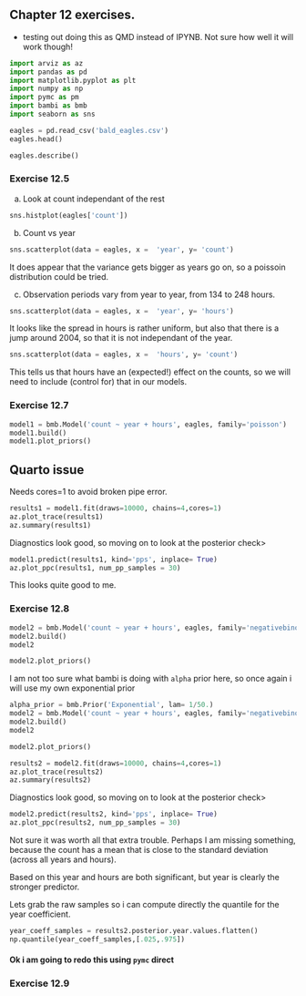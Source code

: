 ## Chapter 12 exercises.

* testing out doing this as QMD instead of IPYNB. Not sure how well it will work though!


```python
import arviz as az
import pandas as pd
import matplotlib.pyplot as plt
import numpy as np
import pymc as pm
import bambi as bmb
import seaborn as sns
```



```python
eagles = pd.read_csv('bald_eagles.csv')
eagles.head()
```


```python
eagles.describe()
```


### Exercise 12.5

a) Look at count independant of the rest

```python
sns.histplot(eagles['count'])
```

b) Count vs year

 

```python
sns.scatterplot(data = eagles, x =  'year', y= 'count')
```

It does appear that the variance gets bigger as years go on, so a poissoin distribution could be tried.

c) Observation periods vary from year to year, from 134 to 248 hours. 
```python
sns.scatterplot(data = eagles, x =  'year', y= 'hours')
```


It looks like the spread in hours is rather uniform, but also that there is a jump around 2004, so that it is not independant of the year.

```python
sns.scatterplot(data = eagles, x =  'hours', y= 'count')
```

This tells us that hours have an (expected!) effect on the counts, so we will need to include (control for) that in our models.

### Exercise 12.7
 

```python
model1 = bmb.Model('count ~ year + hours', eagles, family='poisson')
model1.build()
model1.plot_priors()
```

:::{.callout-tip}
## Quarto issue

Needs cores=1 to avoid broken pipe error. 
:::

```python
results1 = model1.fit(draws=10000, chains=4,cores=1)
az.plot_trace(results1)
az.summary(results1)
```

Diagnostics look good, so moving on to look at the posterior check>

```python
model1.predict(results1, kind='pps', inplace= True)
az.plot_ppc(results1, num_pp_samples = 30)
```

This looks quite good to me.


### Exercise 12.8

```python
model2 = bmb.Model('count ~ year + hours', eagles, family='negativebinomial')
model2.build()
model2 
```

```python
model2.plot_priors()
```

I am not too sure what bambi is doing with `alpha` prior here, so once again i will use my own exponential prior


```python
alpha_prior = bmb.Prior('Exponential', lam= 1/50.)
model2 = bmb.Model('count ~ year + hours', eagles, family='negativebinomial',priors = {'alpha': alpha_prior})
model2.build()
model2 
```


```python
model2.plot_priors()
```

```python
results2 = model2.fit(draws=10000, chains=4,cores=1)
az.plot_trace(results2)
az.summary(results2)
```

Diagnostics look good, so moving on to look at the posterior check>

```python
model2.predict(results2, kind='pps', inplace= True)
az.plot_ppc(results2, num_pp_samples = 30)
```

Not sure it was worth all that extra trouble. Perhaps I am missing something,  because the count has a mean that is close to the standard deviation (across all years and hours). 

Based on this year and hours are both significant, but year is clearly the stronger predictor. 

Lets grab the raw samples so i can compute directly the quantile for the year coefficient.



```python
year_coeff_samples = results2.posterior.year.values.flatten()
np.quantile(year_coeff_samples,[.025,.975])
```



#### Ok i am going to redo this using `pymc` direct



### Exercise 12.9